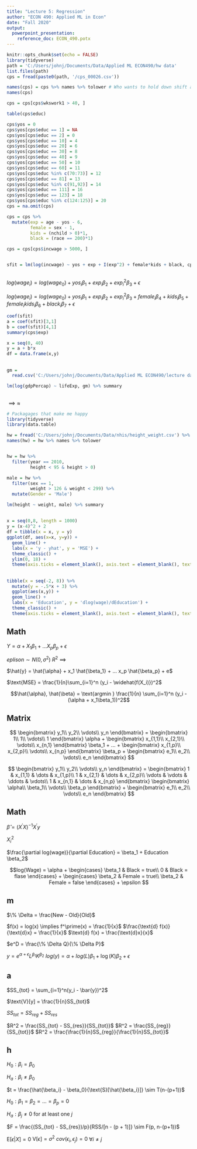```yaml
---
title: "Lecture 5: Regression"
author: "ECON 490: Applied ML in Econ"
date: "Fall 2020"
output: 
  powerpoint_presentation:
    reference_doc: ECON_490.potx
---
```


```r
knitr::opts_chunk$set(echo = FALSE)
library(tidyverse)
path = 'C:/Users/johnj/Documents/Data/Applied ML ECON490/hw data'
list.files(path)
cps = fread(paste0(path, '/cps_00026.csv'))

names(cps) = cps %>% names %>% tolower # Who wants to hold down shift all the time?
names(cps)

cps = cps[cps$wkswork1 > 40, ]

table(cps$educ)

cps$yos = 0
cps$yos[cps$educ == 1] = NA
cps$yos[cps$educ == 2] = 0
cps$yos[cps$educ == 10] = 4
cps$yos[cps$educ == 20] = 6
cps$yos[cps$educ == 30] = 8
cps$yos[cps$educ == 40] = 9
cps$yos[cps$educ == 50] = 10
cps$yos[cps$educ == 60] = 11
cps$yos[cps$educ %in% c(70:73)] = 12 
cps$yos[cps$educ == 81] = 13
cps$yos[cps$educ %in% c(91,92)] = 14
cps$yos[cps$educ == 111] = 16
cps$yos[cps$educ == 123] = 18
cps$yos[cps$educ %in% c(124:125)] = 20 
cps = na.omit(cps)

cps = cps %>%
  mutate(exp = age - yos - 6,
         female = sex - 1,
         kids = (nchild > 0)*1,
         black = (race == 200)*1)

cps = cps[cps$incwage > 5000, ]


sfit = lm(log(incwage) ~ yos + exp + I(exp^2) + female*kids + black, cps) %>% summary

```

##
$log(wage_i) = log(wage_0) + yos_i \beta_1 + exp_i\beta_2 + exp_i^2 \beta_3 + \epsilon$

$log(wage_i) = log(wage_0) + yos_i \beta_1 + exp_i\beta_2 + exp_i^2 \beta_3 + female_i \beta_4 + kids_i \beta_5 + female_ikids_i\beta_6 + black_i \beta_7 + \epsilon$


```r
coef(sfit)
a = coef(sfit)[3,1]
b = coef(sfit)[4,1]
summary(cps$exp)

x = seq(0, 40)
y = a + b*x
df = data.frame(x,y)
```



##
```r

gm = 
  read.csv('C:/Users/johnj/Documents/Data/Applied ML ECON490/lecture data/gapminder_2007.csv')

lm(log(gdpPercap) ~ lifeExp, gm) %>% summary

```


##
$\implies \approx$
```r
# Packagages that make me happy
library(tidyverse)
library(data.table)

hw = fread('C:/Users/johnj/Documents/Data/nhis/height_weight.csv') %>% as_tibble
names(hw) = hw %>% names %>% tolower


hw = hw %>% 
  filter(year == 2010,
         height < 95 & height > 0)

male = hw %>%
  filter(sex == 1,
         weight > 126 & weight < 299) %>%
  mutate(Gender = 'Male')

lm(height ~ weight, male) %>% summary
```



##
```r
x = seq(0,8, length = 1000)
y = (x-4)^2 + 2
df = tibble(x = x, y = y)
ggplot(df, aes(x=x, y=y)) +
  geom_line() +
  labs(x = 'y - yhat', y = 'MSE') +
  theme_classic() +
  ylim(0, 18) +
  theme(axis.ticks = element_blank(), axis.text = element_blank(), text = element_text(size = 20))
```

##
```r
tibble(x = seq(-2, 8)) %>%
  mutate(y = -.5*x + 3) %>%
  ggplot(aes(x,y)) +
  geom_line() +
  labs(x = 'Education', y = 'dlog(wage)/dEducation') +
  theme_classic() +
  theme(axis.ticks = element_blank(), axis.text = element_blank(), text = element_text(size = 20))
```
## Math

$Y = \alpha + X_1 \beta_1 + ... X_p \beta_p + \epsilon$

$eplison \sim N(0, \sigma^2)$ $R^2$ $\implies$


$\hat{y} = \hat{\alpha} + x_1 \hat{\beta_1} + ... x_p \hat{\beta_p} + e$

$\text{MSE} = \frac{1}{n}\sum_{i=1}^n (y_i - \widehat{f(X_i)})^2$

$$\hat{\alpha}, \hat{\beta} = \text{argmin } \frac{1}{n} \sum_{i=1}^n (y_i - (\alpha + x_1\beta_1))^2$$

## Matrix

$$
\begin{bmatrix}
  y_1\\
  y_2\\
  \vdots\\
  y_n
\end{bmatrix}
=
\begin{bmatrix}
  1\\
  1\\
  \vdots\\
  1
\end{bmatrix}
\alpha + 
\begin{bmatrix}
  x_{1,1}\\
  x_{2,1}\\
  \vdots\\
  x_{n,1}
\end{bmatrix}
\beta_1 + ... +
\begin{bmatrix}
  x_{1,p}\\
  x_{2,p}\\
  \vdots\\
  x_{n,p}
\end{bmatrix}
\beta_p
+ 
\begin{bmatrix}
  e_1\\
  e_2\\
  \vdots\\
  e_n
\end{bmatrix}
$$

$$
\begin{bmatrix}
  y_1\\
  y_2\\
  \vdots\\
  y_n
\end{bmatrix}
=
\begin{bmatrix}
  1 & x_{1,1} & \dots & x_{1,p}\\
  1 & x_{2,1} & \dots & x_{2,p}\\
  \vdots & \vdots & \ddots & \vdots\\
  1 & x_{n,1} & \dots & x_{n,p}
\end{bmatrix}
\begin{bmatrix}
  \alpha\\
  \beta_1\\
  \vdots\\
  \beta_p
\end{bmatrix}
+ 
\begin{bmatrix}
  e_1\\
  e_2\\
  \vdots\\
  e_n
\end{bmatrix}
$$

## Math
$\hat{\beta} = (X^\prime X)^{-1}X^\prime y$

$X_i^2$

$\frac{\partial log(wage)}{\partial Education} = \beta_1 + Education \beta_2$

$$log(Wage) = \alpha + 
\begin{cases}
  \beta_1 & Black = true\\
  0 & Black = flase
\end{cases} +
\begin{cases}
\beta_2 & Female = true\\
\beta_2 & Female = false
\end{cases}
+ \epsilon
$$

## m

$\% \Delta = \frac{New - Old}{Old}$

$f(x) = log(x) \implies f^\prime(x) = \frac{1}{x}$
$\frac{\text{d} f(x)}{\text{d}x} = \frac{1}{x}$
$\text{d} f(x) = \frac{\text{d}x}{x}$

$e^D = \frac{\% \Delta Q}{\% \Delta P}$

$y = e^{\alpha + \epsilon} L^{\beta_1} K^{\beta_2}$
$log(y) = \alpha + log(L)\beta_1 + \log(K)\beta_2 + \epsilon$

## a
$SS_{tot} = \sum_{i=1}^n(y_i - \bar{y})^2$

$\text{V}[y] = \frac{1}{n}SS_{tot}$

$SS_{tot} = SS_{reg} + SS_{res}$

$R^2 = \frac{SS_{tot} - SS_{res}}{SS_{tot}}$
$R^2 = \frac{SS_{reg}}{SS_{tot}}$
$R^2 = \frac{\frac{1}{n}SS_{reg}}{\frac{1}{n}SS_{tot}}$


## h

$H_0: \beta_i = \beta_0$

$H_a: \beta_i \neq \beta_0$


$t = \frac{\hat{\beta_i} - \beta_0}{\text{S}[\hat{\beta_i}]} \sim T(n-(p+1))$

$H_0: \beta_1 = \beta_2 = ... = \beta_p = 0$

$H_a: \beta_j \neq 0 \text{ for at least one } j$

$F = \frac{(SS_{tot} - SS_{res})/p}{RSS/[n - (p + 1)]} \sim F(p, n-(p+1))$

$\text{E}[ \epsilon |X] = 0$ $\text{V}[\epsilon] = \sigma^2$ $cov(\epsilon_i, \epsilon_j) = 0$ $\forall i \neq j$